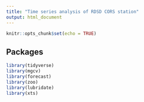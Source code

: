 ```yaml
---
title: "Time series analysis of RDSD CORS station"
output: html_document
---
```


```r
knitr::opts_chunk$set(echo = TRUE)
```

## Packages
```r
library(tidyverse)
library(mgcv)
library(forecast)
library(zoo)
library(lubridate)
library(xts)
```

